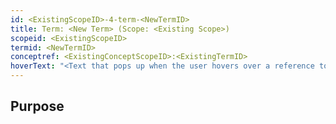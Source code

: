 ```yaml
---
id: <ExistingScopeID>-4-term-<NewTermID>
title: Term: <New Term> (Scope: <Existing Scope>)
scopeid: <ExistingScopeID>
termid: <NewTermID>
conceptref: <ExistingConceptScopeID>:<ExistingTermID>
hoverText: "<Text that pops up when the user hovers over a reference to this term>"
---
```

<!--A Term is a word or phrase that is used in at least one scope (context and/or for specific purposes) to refer to some concept.
Please fill in the placeholders in this file as follows:
- `<ExistingScopeID>`: machine readable text that identifies the scope in which this term is defined;
- `<Existing Scope>`: human readable text that identifies the scope in which this term is defined;
- `<NewTermID>`: machine readable text that identifies this term within <ExistingScopeID>;
- `<New Term>`: human readable text that identifies this term within <Existing Scope>;
- `<ExistingConceptScopeID>`: identifier of the scope in which the concept, to which the new term will refer, is known;
- `<ExistingTermID>`: machine readable identifier that identifies a concept within <ExistingConceptScopeID>
-->

## Purpose
<!--State the purpose(s) for which it is necessary (or at least: desirable) to define <New Term>.-->

<!--
---
## Footnotes

[//]: # This (optional) section contains any footnotes that may have been specified in the text above.

[^1]: the text for footnote [^1] goes here.

-->